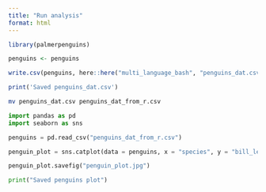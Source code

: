 ```yaml
---
title: "Run analysis"
format: html
---
```


```r

library(palmerpenguins)

penguins <- penguins

write.csv(penguins, here::here("multi_language_bash", "penguins_dat.csv"))

print('Saved penguins_dat.csv')

```

```bash

mv penguins_dat.csv penguins_dat_from_r.csv

```


```python

import pandas as pd
import seaborn as sns

penguins = pd.read_csv("penguins_dat_from_r.csv")

penguin_plot = sns.catplot(data = penguins, x = "species", y = "bill_length_mm")

penguin_plot.savefig("penguin_plot.jpg")

print("Saved penguins plot")

```
